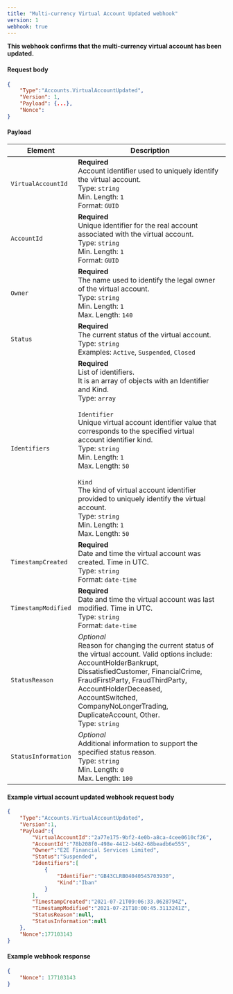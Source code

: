 ---
title: "Multi-currency Virtual Account Updated webhook"
version: 1
webhook: true
---

**This webhook confirms that the multi-currency virtual account has been updated.**

#### Request body

```json
{
    "Type":"Accounts.VirtualAccountUpdated",
    "Version": 1,
    "Payload": {...},
    "Nonce":
}
```

#### Payload
| Element                 | Description                                                                                                                                                                                                               |
|-------------------------|---------------------------------------------------------------------------------------------------------------------------------------------------------------------------------------------------------------------------|
| `VirtualAccountId`      | **Required**<br /> Account identifier used to uniquely identify the virtual account.<br /> Type: `string`<br /> Min. Length: `1`<br /> Format: `GUID`<br />                                                               |
| `AccountId`             | **Required**<br /> Unique identifier for the real account associated with the virtual account.<br /> Type: `string`<br /> Min. Length: `1`<br /> Format: `GUID`<br />                                                     |
| `Owner`                 | **Required**<br /> The name used to identify the legal owner of the virtual account.<br /> Type: `string`<br /> Min. Length: `1`<br /> Max. Length: `140`<br />                                                           |
| `Status`                | **Required**<br /> The current status of the virtual account.<br /> Type: `string`<br /> Examples: `Active`, `Suspended`, `Closed`<br />                                                                                  |
| `Identifiers`           | **Required**<br /> List of identifiers.<br /> It is an array of objects with an Identifier and Kind.<br /> Type: `array`<br /><br /> `Identifier`<br /> Unique virtual account identifier value that corresponds to the specified virtual account identifier kind.<br /> Type: `string`<br /> Min. Length: `1`<br /> Max. Length: `50`<br /><br /> `Kind`<br /> The kind of virtual account identifier provided to uniquely identify the virtual account.<br /> Type: `string`<br /> Min. Length: `1`<br /> Max. Length: `50`<br />                                                                                             |
| `TimestampCreated`      | **Required**<br /> Date and time the virtual account was created. Time in UTC.<br /> Type: `string`<br /> Format: `date-time`<br />                                                                                       |
| `TimestampModified`     | **Required**<br /> Date and time the virtual account was last modified. Time in UTC.<br /> Type: `string`<br /> Format: `date-time`<br />                                                                                 |
| `StatusReason`          | *Optional*<br /> Reason for changing the current status of the virtual account. Valid options include: AccountHolderBankrupt, DissatisfiedCustomer, FinancialCrime, FraudFirstParty, FraudThirdParty, AccountHolderDeceased, AccountSwitched, CompanyNoLongerTrading, DuplicateAccount, Other.<br /> Type: `string`<br />                                                                                               |
| `StatusInformation`     | *Optional*<br /> Additional information to support the specified status reason.<br /> Type: `string`<br /> Min. Length: `0`<br /> Max. Length: `100`<br />                                                                |

#### Example virtual account updated webhook request body

```json
{
    "Type":"Accounts.VirtualAccountUpdated",
    "Version":1,
    "Payload":{
        "VirtualAccountId":"2a77e175-9bf2-4e0b-a8ca-4cee0610cf26",
        "AccountId":"78b208f0-498e-4412-b462-68beadb6e555",
        "Owner":"E2E Financial Services Limited",
        "Status":"Suspended",
        "Identifiers":[
            {
                "Identifier":"GB43CLRB04040545703930",
                "Kind":"Iban"
            }
        ],
        "TimestampCreated":"2021-07-21T09:06:33.0628794Z",
        "TimestampModified":"2021-07-21T10:00:45.3113241Z",
        "StatusReason":null,
        "StatusInformation":null
    },
    "Nonce":177103143
}
```

#### Example webhook response

```json
{
    "Nonce": 177103143
}
```
